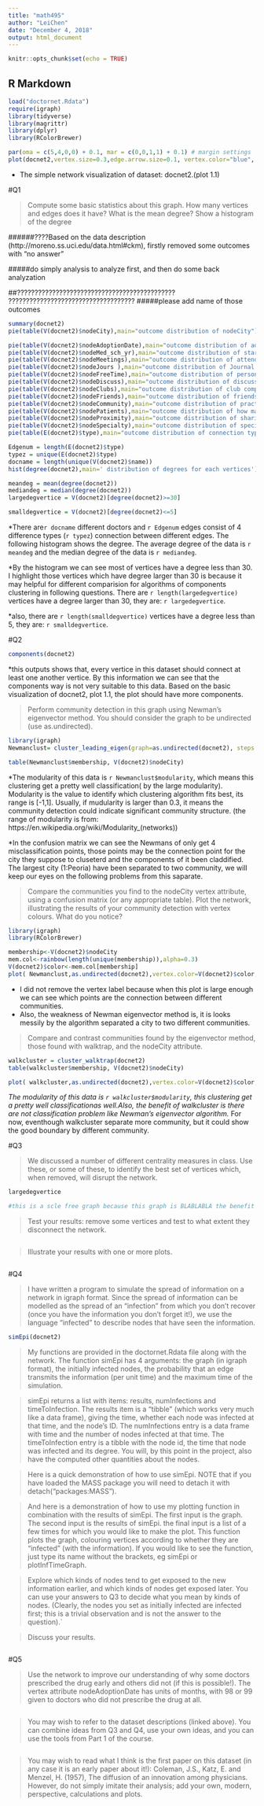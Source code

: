 ```yaml
---
title: "math495"
author: "LeiChen"
date: "December 4, 2018"
output: html_document
---
```


```r
knitr::opts_chunk$set(echo = TRUE)
```

## R Markdown
```r
load("doctornet.Rdata")
require(igraph)
library(tidyverse)
library(magrittr)
library(dplyr)
library(RColorBrewer)
```

```r
par(oma = c(5,4,0,0) + 0.1, mar = c(0,0,1,1) + 0.1) # margin settings
plot(docnet2,vertex.size=0.3,edge.arrow.size=0.1, vertex.color="blue", vertex.frame.color=NA,xlim=c(-1,1),ylim=c(-1,1))
```

* The simple network visualization of dataset: docnet2.(plot 1.1)

#Q1

> Compute some basic statistics about this graph. How many vertices and edges does it have? What is the mean degree? Show a histogram of the degree 


######????Based on the data description (http://moreno.ss.uci.edu/data.html#ckm), firstly removed some outcomes with "no answer"

#####do simply analysis to analyze first, and then do some back analyzation

##????????????????????????????????????????????? ????????????????????????????????????
#####please add name of those outcomes

```r
summary(docnet2)
pie(table(V(docnet2)$nodeCity),main="outcome distribution of nodeCity")

pie(table(V(docnet2)$nodeAdoptionDate),main="outcome distribution of adoption date")
pie(table(V(docnet2)$nodeMed_sch_yr),main="outcome distribution of started in the profession")
pie(table(V(docnet2)$nodeMeetings),main="outcome distribution of attend meeting in last 12 months")
pie(table(V(docnet2)$nodeJours ),main="outcome distribution of Journal receive regularly")
pie(table(V(docnet2)$nodeFreeTime),main="outcome distribution of person spend to free time--doctors or non-doctors")
pie(table(V(docnet2)$nodeDiscuss),main="outcome distribution of discussions with other doctors")
pie(table(V(docnet2)$nodeClubs),main="outcome distribution of club composed mostly of doctors ")
pie(table(V(docnet2)$nodeFriends),main="outcome distribution of friends in society")
pie(table(V(docnet2)$nodeCommunity),main="outcome distribution of practicing in the community")
pie(table(V(docnet2)$nodePatients),main="outcome distribution of how many patients visits")
pie(table(V(docnet2)$nodeProximity),main="outcome distribution of sharing office with other physicans")
pie(table(V(docnet2)$nodeSpecialty),main="outcome distribution of specialize medicine")
pie(table(E(docnet2)$type),main="outcome distribution of connection type")

```


```r
Edgenum = length(E(docnet2)$type)
typez = unique(E(docnet2)$type)
docname = length(unique(V(docnet2)$name))
hist(degree(docnet2),main=' distribution of degrees for each vertices')

meandeg = mean(degree(docnet2))
mediandeg = median(degree(docnet2))
largedegvertice = V(docnet2)[degree(docnet2)>=30]

smalldegvertice = V(docnet2)[degree(docnet2)<=5]

```

*There are`r docname` different doctors and `r Edgenum` edges consist of 4 difference types (`r typez`) connection between different edges. The following histogram shows the degree. The average degree of the data is `r meandeg` and the median degree of the data is `r mediandeg`.

*By the histogram we can see most of vertices have a degree less than 30. I highlight those vertices which have degree larger than 30 is because it may helpful for different comparision for algorithms of components clustering in following questions.
There are `r length(largedegvertice)` vertices have a degree larger than 30, they are: `r largedegvertice`.

*also, there are `r length(smalldegvertice)` vertices have a degree less than 5, they are: `r smalldegvertice`.

#Q2

```r
components(docnet2)
```

*this outputs shows that, every vertice in this dataset should connect at least one another vertice. By this information we can see that the components way is not very suitable to this data. Based on the basic visualization of docnet2, plot 1.1, the plot should have more components.


> Perform community detection in this graph using Newman's eigenvector method. You should consider the graph to be undirected (use as.undirected).

```r
library(igraph)
Newmanclust= cluster_leading_eigen(graph=as.undirected(docnet2), steps = -1, weights = NULL, start = NULL, options = arpack_defaults, callback = NULL, extra = NULL, env = parent.frame())

table(Newmanclust$membership, V(docnet2)$nodeCity) 

```

*The modularity of this data is `r Newmanclust$modularity`, which means this clustering get a pretty well classification( by the large modularity). Modularity is the value to identify which clustering algorithm fits best, its range is [-1,1]. Usually, if mudularity is larger than 0.3, it means the community detection could indicate significant community structure. (the range of modularity is from: https://en.wikipedia.org/wiki/Modularity_(networks))

*In the confusion matrix we can see the Newmans of only get 4 misclassification points, those points may be the connection point for the city they suppose to cluseterd and the components of it been claddified. The largest city (1:Peoria) have been separated to two community, we will keep our eyes on the following problems from this saparate.


>Compare the communities you find to the nodeCity vertex attribute, using a confusion matrix (or any appropriate table). Plot the network, illustrating the results of your community detection with vertex colours. What do you notice?


```r
library(igraph)
library(RColorBrewer)

membership<-V(docnet2)$nodeCity
mem.col<-rainbow(length(unique(membership)),alpha=0.3)
V(docnet2)$color<-mem.col[membership]
plot( Newmanclust,as.undirected(docnet2),vertex.color=V(docnet2)$color,edge.width=E(docnet2)/1000000000,Vertex.frame.color = NA)
```

* I did not remove the vertex label because when this plot is large enough we can see which points are the connection between different communities. 
* Also, the weakness of Newman eigenvector method is, it is looks messily by the algorithm separated a city to two different communities.

>Compare and contrast communities found by the eigenvector method, those found with walktrap, and the nodeCity attribute.

```r

walkcluster = cluster_walktrap(docnet2)
table(walkcluster$membership, V(docnet2)$nodeCity) 

plot( walkcluster,as.undirected(docnet2),vertex.color=V(docnet2)$color,edge.width=E(docnet2)/1000000000,Vertex.frame.color = NA)
```

*The modularity of this data is `r walkcluster$modularity`, this clustering get a pretty well classificationas well.Also, the benefit of walkcluster is there are not classification problem like Newman's eigenvector algorithm. 
*For now, eventhough walkcluster separate more community, but it could show the good boundary by different community.


#Q3

>We discussed a number of different centrality measures in class. Use these, or some of these, to identify the best set of vertices which, when removed, will disrupt the network.



```r
largedegvertice

#this is a scle free graph because this graph is BLABLABLA the benefit of this graph is , and it is sutiable for blablabla
```

>Test your results: remove some vertices and test to what extent they disconnect the network.

```r

```

>Illustrate your results with one or more plots.

```r

```

#Q4

>I have written a program to simulate the spread of information on a network in igraph format. Since the spread of information can be modelled as the spread of an "infection" from which you don't recover (once you have the information you don't forget it!), we use the language "infected" to describe nodes that have seen the information.

```r

simEpi(docnet2)
```

>My functions are provided in the doctornet.Rdata file along with the network. The function simEpi has 4 arguments: the graph (in igraph format), the initially infected nodes, the probability that an edge transmits the information (per unit time) and the maximum time of the simulation.

>simEpi returns a list with items: results, numInfections and timeToInfection. The results item is a "tibble" (which works very much like a data frame), giving the time, whether each node was infected at that time, and the node's ID. The numInfections entry is a data frame with time and the number of nodes infected at that time. The timeToInfection entry is a tibble with the node id, the time that node was infected and its degree. You will, by this point in the project, also have the computed other quantities about the nodes.

>Here is a quick demonstration of how to use simEpi. NOTE that if you have loaded the MASS package you will need to detach it with detach("packages:MASS").

>And here is a demonstration of how to use my plotting function in combination with the results of simEpi. The first input is the graph. The second input is the results of simEpi. the final input is a list of a few times for which you would like to make the plot. This function plots the graph, colouring vertices according to whether they are "infected" (with the information).
>If you would like to see the function, just type its name without the brackets, eg simEpi or plotInfTimeGraph.

>Explore which kinds of nodes tend to get exposed to the new information earlier, and which kinds of nodes get exposed later. You can use your answers to Q3 to decide what you mean by kinds of nodes. (Clearly, the nodes you set as initially infected are infected first; this is a trivial observation and is not the answer to the question).`

>Discuss your results.

```r

```

#Q5

>Use the network to improve our understanding of why some doctors prescribed the drug early and others did not (if this is possible!). The vertex attribute nodeAdoptionDate has units of months, with 98 or 99 given to doctors who did not prescribe the drug at all.

```r

```


>You may wish to refer to the dataset descriptions (linked above). You can combine ideas from Q3 and Q4, use your own ideas, and you can use the tools from Part 1 of the course.

```r

```

>You may wish to read what I think is the first paper on this dataset (in any case it is an early paper about it!): Coleman, J.S., Katz, E. and Menzel, H. (1957), The diffusion of an innovation among physicians. However, do not simply imitate their analysis; add your own, modern, perspective, calculations and plots.

```r

```

